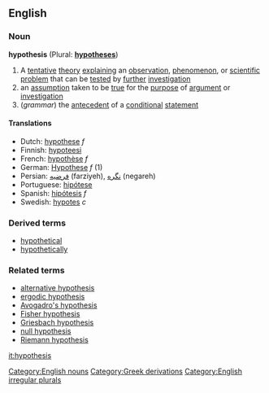 ==English==
===Noun===
'''hypothesis''' (Plural: '''[[hypotheses]]''')

#A [[tentative]] [[theory]] [[explaining]] an [[observation]], [[phenomenon]], or [[scientific]] [[problem]] that can be [[test]]ed by [[further]] [[investigation]]
#an [[assumption]] taken to be [[true]] for the [[purpose]] of [[argument]] or [[investigation]]
#(''grammar'') the [[antecedent]] of a [[conditional]] [[statement]] 

====Translations====
*Dutch: [[hypothese]] ''f''
*Finnish: [[hypoteesi]]
*French: [[hypothèse]] ''f''
*German: [[Hypothese]] ''f'' (1)
*Persian: [[فرضیه]] (farziyeh), [[نگره]] (negareh)
*Portuguese: [[hipótese]]
*Spanish: [[hipótesis]] ''f''
*Swedish: [[hypotes]] ''c''

===Derived terms===
*[[hypothetical]]
*[[hypothetically]]
===Related terms===
*[[alternative hypothesis]]
*[[ergodic hypothesis]]
*[[Avogadro's hypothesis]]
*[[Fisher hypothesis]]
*[[Griesbach hypothesis]]
*[[null hypothesis]]
*[[Riemann hypothesis]]

[[it:hypothesis]]
[[Category:English nouns]]
[[Category:Greek derivations]]
[[Category:English irregular plurals]]